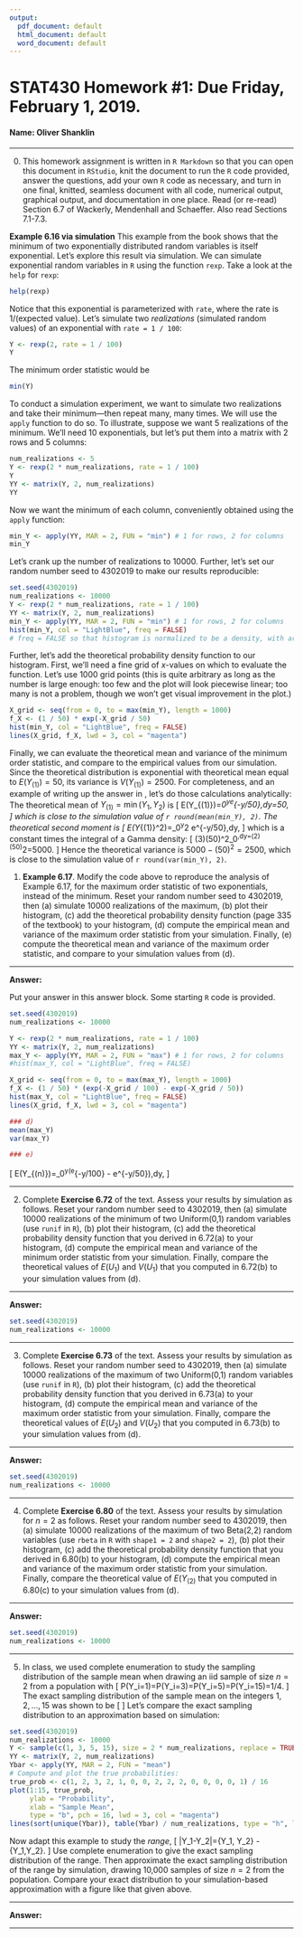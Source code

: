 ```yaml
---
output:
  pdf_document: default
  html_document: default
  word_document: default
---
```


STAT430 Homework #1: Due Friday, February 1, 2019. 
========================================================

#### Name: Oliver Shanklin

*********************************************************************************
0. This homework assignment is written in `R Markdown` so that you can open this document in `RStudio`, knit the document to run the `R` code provided, answer the questions, add your own `R` code as necessary, and turn in one final, knitted, seamless document with all code, numerical output, graphical output, and documentation in one place. Read (or re-read) Section 6.7 of Wackerly, Mendenhall and Schaeffer.  Also read Sections 7.1-7.3.  

**Example 6.16 via simulation**  This example from the book shows that the minimum of two exponentially distributed random variables is itself exponential.  Let's explore this result via simulation.  We can simulate exponential random variables in `R` using the function `rexp`.  Take a look at the `help` for `rexp`:
```r
help(rexp)
```
Notice that this exponential is parameterized with `rate`, where the rate is 1/(expected value).  Let's simulate two *realizations* (simulated random values) of an exponential with `rate = 1 / 100`: 
```r
Y <- rexp(2, rate = 1 / 100)
Y
```
The minimum order statistic would be 
```r
min(Y)
```
To conduct a simulation experiment, we want to simulate two realizations and take their minimum---then repeat many, many times. We will use the `apply` function to do so.  To illustrate, suppose we want 5 realizations of the minimum.  We'll need 10 exponentials, but let's put them into a matrix with 2 rows and 5 columns:
```r
num_realizations <- 5
Y <- rexp(2 * num_realizations, rate = 1 / 100)
Y
YY <- matrix(Y, 2, num_realizations)
YY
```
Now we want the minimum of each column, conveniently obtained using the `apply` function:
```r
min_Y <- apply(YY, MAR = 2, FUN = "min") # 1 for rows, 2 for columns
min_Y
```
Let's crank up the number of realizations to 10000.  Further, let's set our random number seed to 4302019 to make our results reproducible: 

```r
set.seed(4302019)
num_realizations <- 10000
Y <- rexp(2 * num_realizations, rate = 1 / 100)
YY <- matrix(Y, 2, num_realizations)
min_Y <- apply(YY, MAR = 2, FUN = "min") # 1 for rows, 2 for columns
hist(min_Y, col = "LightBlue", freq = FALSE) 
# freq = FALSE so that histogram is normalized to be a density, with area 1
```

Further, let's add the theoretical probability density function to our histogram.  First, we'll need a fine grid of $x$-values on which to evaluate the function.  Let's use 1000 grid points (this is quite arbitrary as long as the number is large enough: too few and the plot will look piecewise linear; too many is not  a problem, though we won't get visual improvement in the plot.)

```r
X_grid <- seq(from = 0, to = max(min_Y), length = 1000)
f_X <- (1 / 50) * exp(-X_grid / 50)
hist(min_Y, col = "LightBlue", freq = FALSE) 
lines(X_grid, f_X, lwd = 3, col = "magenta")
```

Finally, we can evaluate the theoretical mean and variance of the minimum order statistic, and compare to the empirical values from our simulation.  Since the theoretical distribution is exponential with theoretical mean equal to $E(Y_{(1)})=50$, its variance is $V(Y_{(1)})=2500$. For completeness, and an example of writing up the answer in \LaTeX, let's do those calculations analytically:
The theoretical mean of $Y_{(1)}=\min(Y_1,Y_2)$ is 
\[
E(Y_{(1)})=\int_0^\infty y\frac{1}{50}e^{-y/50}\,dy=50, 
\]
which is close to the simulation value of `r round(mean(min_Y), 2)`.
The theoretical second moment is 
\[
E(Y_{(1)}^2)=\int_0^\infty y^2\frac{1}{50} e^{-y/50}\,dy, 
\]
which is a constant times the integral of a Gamma density:
\[
\Gamma(3)(50)^2\int_0^\infty \frac{y^{3-1} e^{-y/50}}{\Gamma(3)(50)^3}\,dy=(2)(50)^2=5000.
\]
Hence the theoretical variance is 
$5000-(50)^2=2500$, which is close to the simulation value of `r round(var(min_Y), 2)`. 
 

1. **Example 6.17**.  Modify the code above to reproduce the analysis of Example 6.17, for the maximum order statistic of two exponentials, instead of the minimum.  Reset your random number seed to 4302019, then (a) simulate 10000 realizations of the maximum, (b) plot their histogram, (c) add the theoretical probability density function (page 335 of the textbook) to your histogram, (d) compute the empirical mean and variance of the maximum order statistic from your simulation.  Finally, (e) compute the theoretical mean and variance of the maximum order statistic, and compare to your simulation values from (d). 


*******************************************************************************
**Answer:**

Put your answer in this answer block.  Some starting `R` code is provided. 

```r

set.seed(4302019)
num_realizations <- 10000

Y <- rexp(2 * num_realizations, rate = 1 / 100)
YY <- matrix(Y, 2, num_realizations)
max_Y <- apply(YY, MAR = 2, FUN = "max") # 1 for rows, 2 for columns
#hist(max_Y, col = "LightBlue", freq = FALSE)

X_grid <- seq(from = 0, to = max(max_Y), length = 1000)
f_X <- (1 / 50) * (exp(-X_grid / 100) - exp(-X_grid / 50))
hist(max_Y, col = "LightBlue", freq = FALSE) 
lines(X_grid, f_X, lwd = 3, col = "magenta")

### d)
mean(max_Y)
var(max_Y)

### e)


```

\[
E(Y_{(n)})=\int_0^\infty y\frac{1}{50}(e^{-y/100} - e^{-y/50})\,dy\approx150, 
\]


*******************************************************************************

2. Complete **Exercise 6.72** of the text.   Assess your results by simulation as follows.  Reset your random number seed to 4302019, then (a) simulate 10000 realizations of the minimum of two Uniform(0,1) random variables (use `runif` in `R`), (b) plot their histogram, (c) add the theoretical probability density function that you derived in 6.72(a) to your histogram, (d) compute the empirical mean and variance of the minimum order statistic from your simulation.  Finally, compare the theoretical values of $E(U_1)$ and $V(U_1)$ that you computed in 6.72(b) to your simulation values from (d). 


*******************************************************************************

**Answer:**

```r
set.seed(4302019)
num_realizations <- 10000
```

*******************************************************************************

3. Complete **Exercise 6.73** of the text.   Assess your results by simulation as follows.  Reset your random number seed to 4302019, then (a) simulate 10000 realizations of the maximum of two Uniform(0,1) random variables (use `runif` in `R`), (b) plot their histogram, (c) add the theoretical probability density function that you derived in 6.73(a) to your histogram, (d) compute the empirical mean and variance of the maximum order statistic from your simulation.  Finally, compare the theoretical values of $E(U_2)$ and $V(U_2)$ that you computed in 6.73(b) to your simulation values from (d). 


*******************************************************************************

**Answer:**

```r
set.seed(4302019)
num_realizations <- 10000
```


*******************************************************************************

4. Complete **Exercise 6.80** of the text.   Assess your results by simulation for $n=2$ as follows.  Reset your random number seed to 4302019, then (a) simulate 10000 realizations of the maximum of two Beta(2,2) random variables (use `rbeta` in `R` with `shape1 = 2` and `shape2 = 2`), (b) plot their histogram, (c) add the theoretical probability density function that you derived in 6.80(b) to your histogram, (d) compute the empirical mean and variance of the maximum order statistic from your simulation.  Finally, compare the theoretical value of $E(Y_{(2)}$ that you computed in 6.80(c) to your simulation values from (d).


*******************************************************************************

**Answer:**


```r
set.seed(4302019)
num_realizations <- 10000
```

*******************************************************************************

5. In class, we used complete enumeration to study the sampling distribution of the sample mean when drawing an iid sample of size $n=2$ from a population with
\[
P(Y_i=1)=P(Y_i=3)=P(Y_i=5)=P(Y_i=15)=1/4.
\]
The exact sampling distribution of the sample mean on the integers $1, 2, \ldots, 15$ was shown to be
\[
\begin{array}{c|c|c|c|c|c|c|c|c|c|c|c|c|c|c}
1 & 2 & 3 & 4 & 5 & 6 & 7 & 8 & 9 & 10 & 11 & 12 & 13& 14 & 15\\\hline
\frac{1}{16}& \frac{2}{16}&\frac{3}{16}& \frac{2}{16}&\frac{1}{16}&0 & 0 & \frac{2}{16}&\frac{2}{16}& \frac{2}{16}&0 & 0 & 0 & 0 & \frac{1}{16}
\end{array}
\]
Let's compare the exact sampling distribution to an approximation based on simulation: 
```r
set.seed(4302019)
num_realizations <- 10000
Y <- sample(c(1, 3, 5, 15), size = 2 * num_realizations, replace = TRUE)
YY <- matrix(Y, 2, num_realizations)
Ybar <- apply(YY, MAR = 2, FUN = "mean")
# Compute and plot the true probabilities: 
true_prob <- c(1, 2, 3, 2, 1, 0, 0, 2, 2, 2, 0, 0, 0, 0, 1) / 16
plot(1:15, true_prob, 
     ylab = "Probability",
     xlab = "Sample Mean",
     type = "b", pch = 16, lwd = 3, col = "magenta")
lines(sort(unique(Ybar)), table(Ybar) / num_realizations, type = "h", lwd = 3, col = "blue")
```

Now adapt this example to study the  *range*, 
\[
|Y_1-Y_2|=\max\{Y_1, Y_2\} - \min\{Y_1,Y_2\}.
\]
Use complete enumeration to give the exact sampling distribution of the range. 
Then approximate the exact sampling distribution of the range by simulation, drawing 10,000 samples of size $n=2$ from the population.  Compare your exact distribution to your simulation-based approximation with a figure like that given above. 

******************************************************************************

**Answer:**

******************************************************************************
